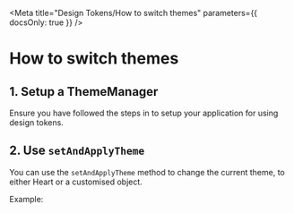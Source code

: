 
<Meta title="Design Tokens/How to switch themes" parameters={{ docsOnly: true }} />


# How to switch themes

## 1. Setup a ThemeManager

Ensure you have followed the steps in <LinkToStory storyModule={gettingStartedPage} /> to setup your application for using design tokens.

## 2. Use `setAndApplyTheme`

You can use the `setAndApplyTheme` method to change the current theme, to either Heart or a customised object.

Example:
<CodeBlock language="typescript" code={switchingThemesExample} />
